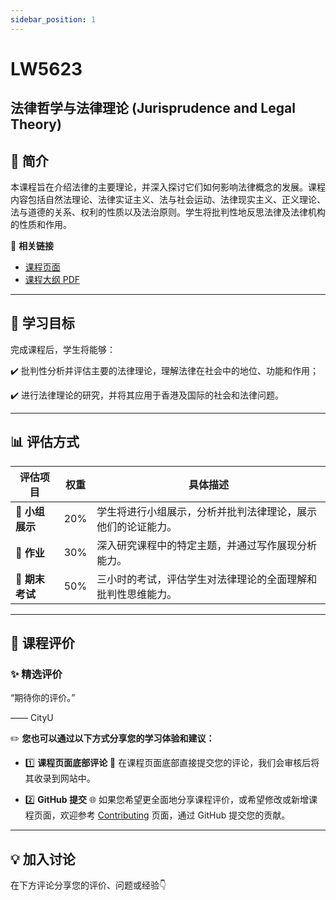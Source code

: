 ```yaml
---
sidebar_position: 1
---
```


# LW5623
## 法律哲学与法律理论 (Jurisprudence and Legal Theory)

## **📘 简介**
本课程旨在介绍法律的主要理论，并深入探讨它们如何影响法律概念的发展。课程内容包括自然法理论、法律实证主义、法与社会运动、法律现实主义、正义理论、法与道德的关系、权利的性质以及法治原则。学生将批判性地反思法律及法律机构的性质和作用。

🔗 **相关链接**
- [课程页面](https://www.cityu.edu.hk/catalogue/pg/202526/course/LW5623.htm)
- [课程大纲 PDF](https://www.cityu.edu.hk/catalogue/pg/202526/course/LW5623.pdf)

---

## **🎯 学习目标**

完成课程后，学生将能够：

✔️ 批判性分析并评估主要的法律理论，理解法律在社会中的地位、功能和作用；

✔️ 进行法律理论的研究，并将其应用于香港及国际的社会和法律问题。

---

## **📊 评估方式**

| **评估项目**         | **权重** | **具体描述**                                                                                       |
|---------------------|---------|---------------------------------------------------------------------------------------------------|
| **📂 小组展示**       | 20%     | 学生将进行小组展示，分析并批判法律理论，展示他们的论证能力。                                         |
| **📂 作业**           | 30%     | 深入研究课程中的特定主题，并通过写作展现分析能力。                                                 |
| **📂 期末考试**       | 50%     | 三小时的考试，评估学生对法律理论的全面理解和批判性思维能力。                                           |

---

## **💬 课程评价**

### ✨ **精选评价**
<div className={commentStyles.commentBox}>
    <p className={commentStyles.commentText}>
        “期待你的评价。”
    </p>
    <p className={commentStyles.commentAuthor}>—— CityU</p>
</div>

✏️ **您也可以通过以下方式分享您的学习体验和建议：**

- 1️⃣ **课程页面底部评论**
💬 在课程页面底部直接提交您的评论，我们会审核后将其收录到网站中。

- 2️⃣ **GitHub 提交**
🌐 如果您希望更全面地分享课程评价，或希望修改或新增课程页面，欢迎参考 [Contributing](/contributing) 页面，通过 GitHub 提交您的贡献。

---

## **💡 加入讨论**

在下方评论分享您的评价、问题或经验👇
<Utterances />
